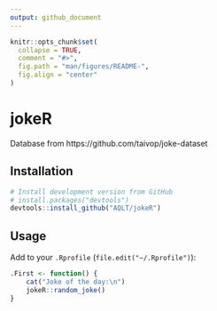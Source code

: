 ```yaml
---
output: github_document
---
```


<!-- README.md is generated from README.Rmd. Please edit that file -->

```r
knitr::opts_chunk$set(
  collapse = TRUE,
  comment = "#>",
  fig.path = "man/figures/README-",
  fig.align = "center"
)
```

# jokeR

Database from https://github.com/taivop/joke-dataset

## Installation

```r
# Install development version from GitHub
# install.packages("devtools")
devtools::install_github("AQLT/jokeR")
```

## Usage

Add to your `.Rprofile` (`file.edit("~/.Rprofile")`):

```r
.First <- function() {
    cat("Joke of the day:\n")
    jokeR::random_joke()
}
```
